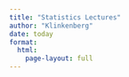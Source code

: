 ```yaml
---
title: "Statistics Lectures"
author: "Klinkenberg"
date: today
format: 
  html: 
    page-layout: full
---
```


::: {.column-screen}

<script src="https://cdnjs.cloudflare.com/ajax/libs/p5.js/0.5.14/p5.js"></script>
<script>
let particles = [];
const num = 1000;

const noiseScale = 0.01/2;

function setup() {
  var canvas = createCanvas(windowWidth, windowHeight);
  canvas.parent('canvasForHTML');
  for(let i = 0; i < num; i ++) {
    particles.push(createVector(random(width), random(height)));
  }
  
  
  stroke(255,0,0);
  // For a cool effect try uncommenting this line
  // And comment out the background() line in draw
  // stroke(color(188, 0, 49));
  clear();
}

function draw() {
  background(255, 10);
  for(let i = 0; i < num; i ++) {
    let p = particles[i];
    point(p.x, p.y);
    let n = noise(p.x * noiseScale, p.y * noiseScale, frameCount * noiseScale * noiseScale);
    let a = TAU * n;
    p.x += cos(a);
    p.y += sin(a);
    if(!onScreen(p) && frameCount < 1000) {
      p.x = random(width);
      p.y = random(height);
    }
  }
}

function mouseReleased() {
  noiseSeed(millis());
}

function onScreen(v) {
  return v.x >= 0 && v.x <= width && v.y >= 0 && v.y <= height;
}
</script>

<div id="canvasForHTML"></div>

:::

